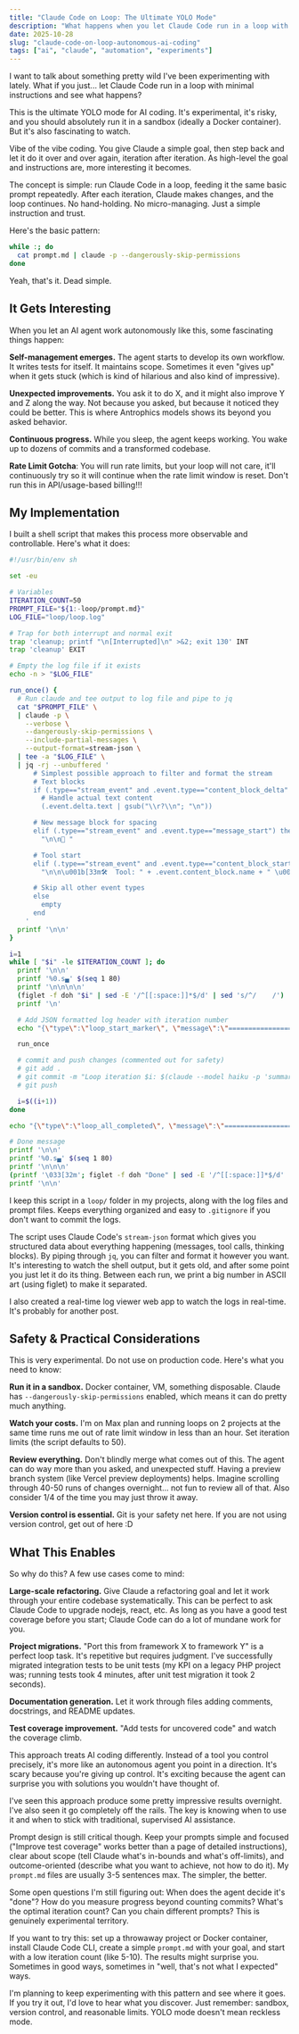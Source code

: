 ```yaml
---
title: "Claude Code on Loop: The Ultimate YOLO Mode"
description: "What happens when you let Claude Code run in a loop with minimal instructions? An experimental approach to autonomous AI coding that's equal parts fascinating and terrifying."
date: 2025-10-28
slug: "claude-code-on-loop-autonomous-ai-coding"
tags: ["ai", "claude", "automation", "experiments"]
---
```


I want to talk about something pretty wild I've been experimenting with lately. What if you just... let Claude Code run in a loop with minimal instructions and see what happens?

This is the ultimate YOLO mode for AI coding. It's experimental, it's risky, and you should absolutely run it in a sandbox (ideally a Docker container). But it's also fascinating to watch.

Vibe of the vibe coding. You give Claude a simple goal, then step back and let it do it over and over again, iteration after iteration. As high-level the goal and instructions are, more interesting it becomes.

The concept is simple: run Claude Code in a loop, feeding it the same basic prompt repeatedly. After each iteration, Claude makes changes, and the loop continues. No hand-holding. No micro-managing. Just a simple instruction and trust.

Here's the basic pattern:

```bash
while :; do
  cat prompt.md | claude -p --dangerously-skip-permissions
done
```

Yeah, that's it. Dead simple.

## It Gets Interesting

When you let an AI agent work autonomously like this, some fascinating things happen:

**Self-management emerges.** The agent starts to develop its own workflow. It writes tests for itself. It maintains scope. Sometimes it even "gives up" when it gets stuck (which is kind of hilarious and also kind of impressive).

**Unexpected improvements.** You ask it to do X, and it might also improve Y and Z along the way. Not because you asked, but because it noticed they could be better. This is where Antrophics models shows its beyond you asked behavior.

**Continuous progress.** While you sleep, the agent keeps working. You wake up to dozens of commits and a transformed codebase.

**Rate Limit Gotcha**: You will run rate limits, but your loop will not care, it'll continuously try so it will continue when the rate limit window is reset. Don't run this in API/usage-based billing!!!

## My Implementation

I built a shell script that makes this process more observable and controllable. Here's what it does:

```bash
#!/usr/bin/env sh

set -eu

# Variables
ITERATION_COUNT=50
PROMPT_FILE="${1:-loop/prompt.md}"
LOG_FILE="loop/loop.log"

# Trap for both interrupt and normal exit
trap 'cleanup; printf "\n[Interrupted]\n" >&2; exit 130' INT
trap 'cleanup' EXIT

# Empty the log file if it exists
echo -n > "$LOG_FILE"

run_once() {
  # Run claude and tee output to log file and pipe to jq
  cat "$PROMPT_FILE" \
  | claude -p \
    --verbose \
    --dangerously-skip-permissions \
    --include-partial-messages \
    --output-format=stream-json \
  | tee -a "$LOG_FILE" \
  | jq -rj --unbuffered '
      # Simplest possible approach to filter and format the stream
      # Text blocks
      if (.type=="stream_event" and .event.type=="content_block_delta" and .event.delta.type=="text_delta") then
        # Handle actual text content
        (.event.delta.text | gsub("\\r?\\n"; "\n"))

      # New message block for spacing
      elif (.type=="stream_event" and .event.type=="message_start") then
        "\n\n💬 "

      # Tool start
      elif (.type=="stream_event" and .event.type=="content_block_start" and .event.content_block.type=="tool_use") then
        "\n\n\u001b[33m🛠  Tool: " + .event.content_block.name + " \u001b[0m"

      # Skip all other event types
      else
        empty
      end
    '
  printf '\n\n'
}

i=1
while [ "$i" -le $ITERATION_COUNT ]; do
  printf '\n\n'
  printf '%0.s▄' $(seq 1 80)
  printf '\n\n\n\n'
  (figlet -f doh "$i" | sed -E '/^[[:space:]]*$/d' | sed 's/^/    /') || true
  printf '\n'

  # Add JSON formatted log header with iteration number
  echo "{\"type\":\"loop_start_marker\", \"message\":\"==================== New Claude Run $i - $(date) ====================\"}" >> "$LOG_FILE"

  run_once

  # commit and push changes (commented out for safety)
  # git add .
  # git commit -m "Loop iteration $i: $(claude --model haiku -p 'summarize the git changes and create one line git commit message')"
  # git push

  i=$((i+1))
done

echo "{\"type\":\"loop_all_completed\", \"message\":\"==================== Loop complete ====================\"}" >> "$LOG_FILE"

# Done message
printf '\n\n'
printf '%0.s▄' $(seq 1 80)
printf '\n\n\n'
(printf '\033[32m'; figlet -f doh "Done" | sed -E '/^[[:space:]]*$/d' | sed 's/^/  /'; printf '\033[0m') || true
printf '\n\n'
```

I keep this script in a `loop/` folder in my projects, along with the log files and prompt files. Keeps everything organized and easy to `.gitignore` if you don't want to commit the logs.

The script uses Claude Code's `stream-json` format which gives you structured data about everything happening (messages, tool calls, thinking blocks). By piping through `jq`, you can filter and format it however you want. It's interesting to watch the shell output, but it gets old, and after some point you just let it do its thing. Between each run, we print a big number in ASCII art (using figlet) to make it separated.

I also created a real-time log viewer web app to watch the logs in real-time. It's probably for another post.

## Safety & Practical Considerations

This is very experimental. Do not use on production code. Here's what you need to know:

**Run it in a sandbox.** Docker container, VM, something disposable. Claude has `--dangerously-skip-permissions` enabled, which means it can do pretty much anything.

**Watch your costs.** I'm on Max plan and running loops on 2 projects at the same time runs me out of rate limit window in less than an hour. Set iteration limits (the script defaults to 50).

**Review everything.** Don't blindly merge what comes out of this. The agent can do way more than you asked, and unexpected stuff. Having a preview branch system (like Vercel preview deployments) helps. Imagine scrolling through 40-50 runs of changes overnight... not fun to review all of that. Also consider 1/4 of the time you may just throw it away.

**Version control is essential.** Git is your safety net here. If you are not using version control, get out of here :D

## What This Enables

So why do this? A few use cases come to mind:

**Large-scale refactoring.** Give Claude a refactoring goal and let it work through your entire codebase systematically. This can be perfect to ask Claude Code to upgrade nodejs, react, etc. As long as you have a good test coverage before you start; Claude Code can do a lot of mundane work for you.

**Project migrations.** "Port this from framework X to framework Y" is a perfect loop task. It's repetitive but requires judgment. I've successfully migrated integration tests to be unit tests (my KPI on a legacy PHP project was; running tests took 4 minutes, after unit test migration it took 2 seconds).

**Documentation generation.** Let it work through files adding comments, docstrings, and README updates.

**Test coverage improvement.** "Add tests for uncovered code" and watch the coverage climb.

This approach treats AI coding differently. Instead of a tool you control precisely, it's more like an autonomous agent you point in a direction. It's scary because you're giving up control. It's exciting because the agent can surprise you with solutions you wouldn't have thought of.

I've seen this approach produce some pretty impressive results overnight. I've also seen it go completely off the rails. The key is knowing when to use it and when to stick with traditional, supervised AI assistance.

Prompt design is still critical though. Keep your prompts simple and focused ("Improve test coverage" works better than a page of detailed instructions), clear about scope (tell Claude what's in-bounds and what's off-limits), and outcome-oriented (describe what you want to achieve, not how to do it). My `prompt.md` files are usually 3-5 sentences max. The simpler, the better.

Some open questions I'm still figuring out: When does the agent decide it's "done"? How do you measure progress beyond counting commits? What's the optimal iteration count? Can you chain different prompts? This is genuinely experimental territory.

If you want to try this: set up a throwaway project or Docker container, install Claude Code CLI, create a simple `prompt.md` with your goal, and start with a low iteration count (like 5-10). The results might surprise you. Sometimes in good ways, sometimes in "well, that's not what I expected" ways.

I'm planning to keep experimenting with this pattern and see where it goes. If you try it out, I'd love to hear what you discover. Just remember: sandbox, version control, and reasonable limits. YOLO mode doesn't mean reckless mode.
